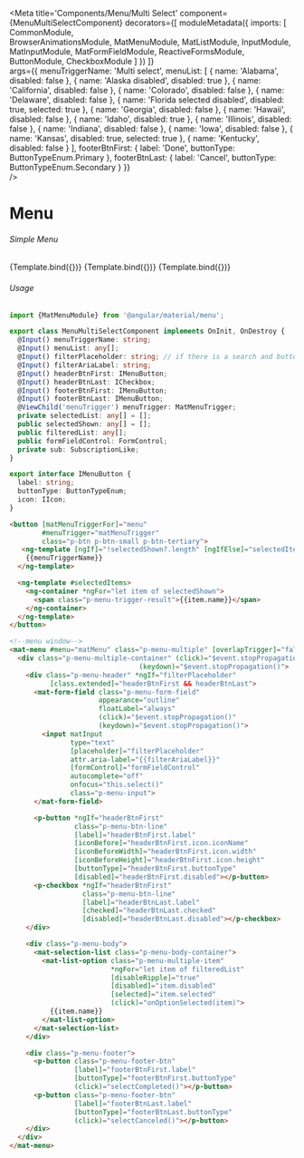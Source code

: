 



<Meta title='Components/Menu/Multi Select'
    component={MenuMultiSelectComponent}
    decorators={[
      moduleMetadata({
          imports: [
              CommonModule,            
              BrowserAnimationsModule,
              MatMenuModule,
              MatListModule,
              InputModule,
              MatInputModule,
              MatFormFieldModule,
              ReactiveFormsModule,
              ButtonModule,
              CheckboxModule
          ]
      })
    ]}  
    args={{
      menuTriggerName: 'Multi select',
      menuList: [
        { name: 'Alabama',
          disabled: false
        },
        { name: 'Alaska disabled',
          disabled: true
        },
        { name: 'California',
          disabled: false
        },
        { name: 'Colorado',
          disabled: false
        },
        { name: 'Delaware',
          disabled: false
        },
        { name: 'Florida selected disabled',
          disabled: true,
          selected: true
        },
        { name: 'Georgia',
          disabled: false
        },
        { name: 'Hawaii',
          disabled: false
        },
        { name: 'Idaho',
          disabled: true
        },
        { name: 'Illinois',
          disabled: false
        },
        { name: 'Indiana',
          disabled: false
        },
        { name: 'Iowa',
          disabled: false
        },
        { name: 'Kansas',
          disabled: true,
          selected: true
        },
        { name: 'Kentucky',
          disabled: false
        }
      ],
      footerBtnFirst: {
        label: 'Done',
        buttonType: ButtonTypeEnum.Primary
      },
      footerBtnLast: {
        label: 'Cancel',
        buttonType: ButtonTypeEnum.Secondary
      }
    }}  
 />

# Menu


###### Simple Menu
<Canvas>
  <Story name="Simple Multiselect"
    args={{ 
    }}>
    {Template.bind({})}
  </Story>
  <Story name="Multiselect with Filter"
    args={{ 
      menuTriggerName: 'Multi With Filter',
      filterAriaLabel: 'Find Label',
      filterPlaceholder: 'Find Label',
      footerBtnFirst: {
        label: 'Done',
        buttonType: ButtonTypeEnum.Primary
      },
      footerBtnLast: {
        label: 'Cancel',
        buttonType: ButtonTypeEnum.Secondary
      }
    }}>
    {Template.bind({})}
  </Story>
  <Story name="Multiselect with Filter & Actions"
    args={{ 
      menuTriggerName: 'Multi With Filter & Actions',
      filterAriaLabel: 'Find Label',
      filterPlaceholder: 'Find Label',
      footerBtnFirst: {
        label: 'Done',
        buttonType: ButtonTypeEnum.Primary
      },
      footerBtnLast: {
        label: 'Cancel',
        buttonType: ButtonTypeEnum.Secondary
      },
      headerBtnFirst: {
        label: 'Clear selected',
        buttonType: ButtonTypeEnum.Tertiary,
        icon: {
          iconName: 'eraser',
          width: '15',
          height: '15'
        }
      },
      headerBtnLast: {
        label: 'Not equal to'
      }
    }}>
    {Template.bind({})}
  </Story>
</Canvas>

###### Usage
```ts
import {MatMenuModule} from '@angular/material/menu';

export class MenuMultiSelectComponent implements OnInit, OnDestroy {
  @Input() menuTriggerName: string;
  @Input() menuList: any[];
  @Input() filterPlaceholder: string; // if there is a search and buttons
  @Input() filterAriaLabel: string;
  @Input() headerBtnFirst: IMenuButton;
  @Input() headerBtnLast: ICheckbox;
  @Input() footerBtnFirst: IMenuButton;
  @Input() footerBtnLast: IMenuButton;
  @ViewChild('menuTrigger') menuTrigger: MatMenuTrigger;
  private selectedList: any[] = [];
  public selectedShown: any[] = [];
  public filteredList: any[];
  public formFieldControl: FormControl;
  private sub: SubscriptionLike;
}

export interface IMenuButton {
  label: string;
  buttonType: ButtonTypeEnum;
  icon: IIcon;
}
```
```html
<button [matMenuTriggerFor]="menu"
        #menuTrigger="matMenuTrigger"
        class="p-btn p-btn-small p-btn-tertiary">
   <ng-template [ngIf]="!selectedShown?.length" [ngIfElse]="selectedItems">
    {{menuTriggerName}}
  </ng-template>

  <ng-template #selectedItems>
    <ng-container *ngFor="let item of selectedShown">
      <span class="p-menu-trigger-result">{{item.name}}</span>
    </ng-container>
  </ng-template>
</button>

<!--menu window-->
<mat-menu #menu="matMenu" class="p-menu-multiple" [overlapTrigger]="false">
  <div class="p-menu-multiple-container" (click)="$event.stopPropagation()"
                                (keydown)="$event.stopPropagation()">
    <div class="p-menu-header" *ngIf="filterPlaceholder"
          [class.extended]="headerBtnFirst && headerBtnLast">
      <mat-form-field class="p-menu-form-field"
                      appearance="outline"
                      floatLabel="always"
                      (click)="$event.stopPropagation()"
                      (keydown)="$event.stopPropagation()">
        <input matInput
               type="text"
               [placeholder]="filterPlaceholder"
               attr.aria-label="{{filterAriaLabel}}"
               [formControl]="formFieldControl"
               autocomplete="off"
               onfocus="this.select()"
               class="p-menu-input">
      </mat-form-field>

      <p-button *ngIf="headerBtnFirst"
                class="p-menu-btn-line"
                [label]="headerBtnFirst.label"
                [iconBefore]="headerBtnFirst.icon.iconName"
                [iconBeforeWidth]="headerBtnFirst.icon.width"
                [iconBeforeHeight]="headerBtnFirst.icon.height"
                [buttonType]="headerBtnFirst.buttonType"
                [disabled]="headerBtnFirst.disabled"></p-button>
      <p-checkbox *ngIf="headerBtnFirst"
                  class="p-menu-btn-line"
                  [label]="headerBtnLast.label"
                  [checked]="headerBtnLast.checked"
                  [disabled]="headerBtnLast.disabled"></p-checkbox>
    </div>

    <div class="p-menu-body">
      <mat-selection-list class="p-menu-body-container">
        <mat-list-option class="p-menu-multiple-item"
                         *ngFor="let item of filteredList"
                         [disableRipple]="true"
                         [disabled]="item.disabled"
                         [selected]="item.selected"
                         (click)="onOptionSelected(item)">
          {{item.name}}
        </mat-list-option>
      </mat-selection-list>
    </div>

    <div class="p-menu-footer">
      <p-button class="p-menu-footer-btn"
                [label]="footerBtnFirst.label"
                [buttonType]="footerBtnFirst.buttonType"
                (click)="selectCompleted()"></p-button>
      <p-button class="p-menu-footer-btn"
                [label]="footerBtnLast.label"
                [buttonType]="footerBtnLast.buttonType"
                (click)="selectCanceled()"></p-button>
    </div>
  </div>
</mat-menu>
```
